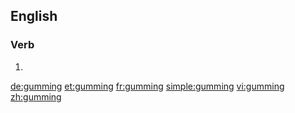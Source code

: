 ==English==

===Verb===
{{head|en}}

# {{present participle of|gum}}

[[de:gumming]]
[[et:gumming]]
[[fr:gumming]]
[[simple:gumming]]
[[vi:gumming]]
[[zh:gumming]]